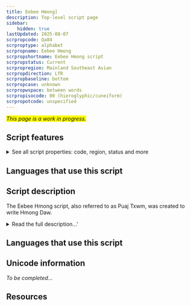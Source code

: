 ```yaml
---
title: Eebee Hmong]
description: Top-level script page
sidebar:
    hidden: true
lastUpdated: 2025-08-07
scrpropcode: Qa84
scrproptype: alphabet
scrpropname: Eebee Hmong
scrpropshortname: Eebee Hmong script
scrpropstatus: Current
scrpropregion: Mainland Southeast Asian
scrpropdirection: LTR
scrpropbaseline: bottom
scrpropcase: unknown
scrpropwspace: between words
scrpropisocode: 00 (hieroglyphic/cuneiform)
scrpropotcode: unspecified
---
```


<span style='background-color:yellow'>_This page is a work in progress._</span>


## Script features

<details>
<summary> See all script properties: code, region, status and more</summary>
<ScriptInfo />
</details>

## Languages that use this script

<WsList script='Qa84' wsMax='5' />

## Script description

The Eebee Hmong script, also referred to as Puaj Txwm, was created to write Hmong Daw.

<details><summary>Read the full description...'</summary>_Not yet available._</details>

## Languages that use this script

<WsList script='Qa84' wsMax='5' />

## Unicode information

_To be completed..._

## Resources

<ScriptResources detailSummary='seemore' />

